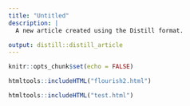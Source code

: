 ```yaml
---
title: "Untitled"
description: |
  A new article created using the Distill format.

output: distill::distill_article
---
```


```r
knitr::opts_chunk$set(echo = FALSE)
```


```r
htmltools::includeHTML("flourish2.html")
```


```r
htmltools::includeHTML("test.html")
```

